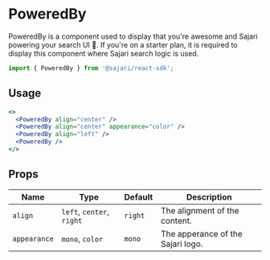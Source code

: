 
<SEO title="PowerBy" description="PoweredBy is a component used to display who is powering your search UI. " />

# PoweredBy

PoweredBy is a component used to display that you're awesome and Sajari powering your search UI 💪. If you're on a starter plan, it is required to display this component where Sajari search logic is used.

```js
import { PoweredBy } from '@sajari/react-sdk';
```

## Usage

```jsx
<>
  <PoweredBy align="center" />
  <PoweredBy align="center" appearance="color" />
  <PoweredBy align="left" />
  <PoweredBy />
</>
```

## Props

| Name         | Type                      | Default | Description                       |
| ------------ | ------------------------- | ------- | --------------------------------- |
| `align`      | `left`, `center`, `right` | `right` | The alignment of the content.     |
| `appearance` | `mono`, `color`           | `mono`  | The apperance of the Sajari logo. |
